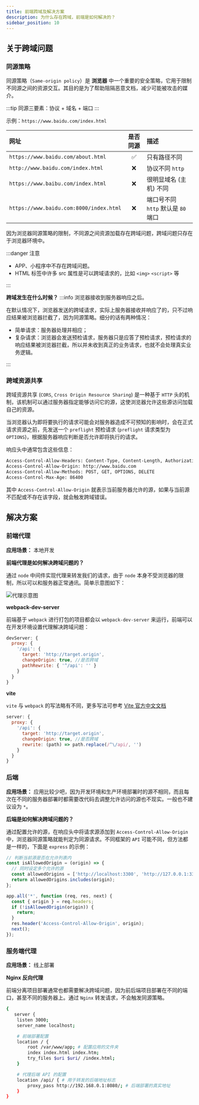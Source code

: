 ```yaml
---
title: 前端跨域及解决方案
description: 为什么存在跨域，前端是如何解决的？
sidebar_position: 10
---
```


<Author count={2800} publish="2023-4-8 0:30" update="2023-5-30 14:36" />

## 关于跨域问题

### 同源策略

同源策略（`Same-origin policy`）是 <Highlight>**浏览器**</Highlight> 中一个重要的安全策略，它用于限制不同源之间的资源交互。其目的是为了帮助阻隔恶意文档，减少可能被攻击的媒介。

:::tip
同源三要素：协议 + 域名 + 端口
:::

>

示例：`https://www.baidu.com/index.html`

| 网址                                    | 是否同源 | 描述                               |
| :-------------------------------------- | :------: | :--------------------------------- |
| `https://www.baidu.com/about.html`      |    ✅    | 只有路径不同                       |
| `http://www.baidu.com/index.html`       |    ❌    | 协议不同 `http`                    |
| `https://www.baibu.com/index.html`      |    ❌    | 很明显域名 (主机) 不同             |
| `https://www.baidu.com:8000/index.html` |    ❌    | 端口号不同 `http` 默认是 `80` 端口 |

因为浏览器同源策略的限制，不同源之间资源加载存在跨域问题，<Emphasis>跨域问题只存在于浏览器环境中</Emphasis>。

:::danger 注意

- APP、小程序中不存在跨域问题。
- HTML 标签中许多 src 属性是可以跨域请求的，比如 `<img>` `<script>` 等

:::

**跨域发生在什么时候？**
:::info
浏览器接收到服务器响应之后。

在默认情况下，浏览器发送的跨域请求，实际上服务器接收并响应了的，只不过响应结果被浏览器拦截了，因为同源策略。细分的话有两种情况：

- 简单请求：服务器处理并相应；
- 复杂请求：浏览器会发送预检请求，服务器只是应答了预检请求，预检请求的响应结果被浏览器拦截，所以并未收到真正的业务请求，也就不会处理真实业务逻辑。

:::

### 跨域资源共享

跨域资源共享 (`CORS`, `Cross Origin Resource Sharing`) 是一种基于 `HTTP` 头的机制，该机制可以通过服务器指定能够访问它的源，这使浏览器允许这些源访问加载自己的资源。

当浏览器认为即将要执行的请求可能会<Emphasis>对服务器造成不可预知的影响时</Emphasis>，会在正式请求资源之前，先发送一个 `preflight` 预检请求 (`preflight` 请求类型为 `OPTIONS`)，根据服务器响应判断是否允许即将执行的请求。

响应头中通常包含这些信息：

```bash
Access-Control-Allow-Headers: Content-Type, Content-Length, Authorization, Accept, X-Requested-With
Access-Control-Allow-Origin: http://www.baidu.com
Access-Control-Allow-Methods: POST, GET, OPTIONS, DELETE
Access-Control-Max-Age: 86400
```

其中 `Access-Control-Allow-Origin` 就表示当前服务器允许的源，如果与当前源不匹配或不存在该字段，就会触发跨域错误。

## 解决方案

### 前端代理

**应用场景：** 本地开发

**前端代理是如何解决跨域问题的？**

通过 `node` 中间件实现代理来转发我们的请求，由于 `node` 本身不受浏览器的限制，所以可以和服务器正常通讯。简单示意图如下：

![代理示意图](./images/proxy-server.png)

**webpack-dev-server**

前端基于 `webpack` 进行打包的项目都会以 `webpack-dev-server` 来运行，前端可以在开发环境设置代理解决跨域问题：

```js
devServer: {
  proxy: {
    '/api': {
      target: 'http://target.origin',
      changeOrigin: true, //是否跨域
      pathRewrite: { '^/api': '' }
    }
  }
}
```

**vite**

`vite` 与 `webpack` 的写法略有不同，更多写法可参考 [Vite 官方中文文档](https://cn.vitejs.dev/config/server-options.html#server-proxy)

```js
server: {
  proxy: {
    '/api': {
      target: 'http://target.origin',
      changeOrigin: true, //是否跨域
      rewrite: (path) => path.replace(/^\/api/, '')
    }
  }
}
```

### 后端

**应用场景：** 应用比较少吧，因为开发环境和生产环境部署时的源不相同，而且每次在不同的服务器部署时都需要改代码去调整允许访问的源也不现实。一般也不建议设为 `*`。

**后端是如何解决跨域问题的？**

通过配置允许的源，在响应头中将请求源添加到 `Access-Control-Allow-Origin` 中，浏览器同源策略就能判定为同源请求。不同框架的 `API` 可能不同，但方法都是一样的，下面是 `express` 的示例：

```js
// 判断当前源是否在允许列表内
const isAllowedOrigin = (origin) => {
  // 同时设定多个允许的源
  const allowedOrigins = ['http://localhost:3300', 'http://127.0.0.1:3300'];
  return allowedOrigins.includes(origin);
};

app.all('*', function (req, res, next) {
  const { origin } = req.headers;
  if (!isAllowedOrigin(origin)) {
    return;
  }
  res.header('Access-Control-Allow-Origin', origin);
  next();
});
```

### 服务端代理

**应用场景：** 线上部署

**Nginx 反向代理**

前端分离项目部署通常也都需要解决跨域问题，因为前后端项目部署在不同的端口，甚至不同的服务器上。通过 `Nginx` 转发请求，不会触发同源策略。

```bash
{
   server {
    listen 3000;
    server_name localhost;

	# 前端部署配置
    location / {
        root /var/www/app; # 配置应用的文件夹
        index index.html index.htm;
        try_files $uri $uri/ /index.html;
    }

    # 代理后端 API 的配置
    location /api/ { # 用于转发的后端地址标志
        proxy_pass http://192.168.0.1:8080/; # 后端部署的真实地址
    }
}
```
